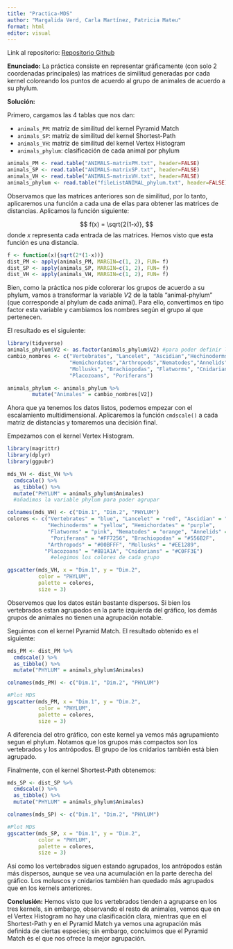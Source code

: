 ```yaml
---
title: "Practica-MDS"
author: "Margalida Verd, Carla Martínez, Patricia Mateu"
format: html
editor: visual
---
```


Link al repositorio: [Repositorio Github](https://github.com/PatriciaMateu/Practica-MDS)

$\textbf{Enunciado:}$ La práctica consiste en representar gráficamente (con solo 2 coordenadas principales) las matrices de similitud generadas por cada kernel coloreando los puntos de acuerdo al grupo de animales de acuerdo a su phylum.

$\textbf{Solución:}$

Primero, cargamos las 4 tablas que nos dan:

-   `animals_PM`: matriz de similitud del kernel Pyramid Match
-   `animals_SP`: matriz de similitud del kernel Shortest-Path
-   `animals_VH`: matriz de similitud del kernel Vertex Histogram
-   `animals_phylum`: clasificación de cada animal por phylum

```r
animals_PM <- read.table("ANIMALS-matrixPM.txt", header=FALSE)
animals_SP <- read.table("ANIMALS-matrixSP.txt", header=FALSE)
animals_VH <- read.table("ANIMALS-matrixVH.txt", header=FALSE)
animals_phylum <- read.table("fileListANIMAL_phylum.txt", header=FALSE)
```

Observamos que las matrices anteriores son de similitud, por lo tanto, aplicaremos una función a cada una de ellas para obtener las matrices de distancias. Aplicamos la función siguiente:

$$
f(x) = \sqrt{2(1-x)},
$$ donde $x$ representa cada entrada de las matrices. Hemos visto que esta función es una distancia.

```r
f <- function(x){sqrt(2*(1-x))}
dist_PM <- apply(animals_PM, MARGIN=c(1, 2), FUN= f)
dist_SP <- apply(animals_SP, MARGIN=c(1, 2), FUN= f)
dist_VH <- apply(animals_VH, MARGIN=c(1, 2), FUN= f)
```

Bien, como la práctica nos pide colorerar los grupos de acuerdo a su phylum, vamos a transformar la variable $V2$ de la tabla "animal-phylum" (que corresponde al phylum de cada animal). Para ello, convertimos en tipo factor esta variable y cambiamos los nombres según el grupo al que pertenecen.

El resultado es el siguiente:

```r
library(tidyverse)
animals_phylum$V2 <- as.factor(animals_phylum$V2) #para poder definir la paleta de colores
cambio_nombres <- c("Vertebrates", "Lancelet", "Ascidian","Hechinoderms", 
                    "Hemichordates","Arthropods","Nematodes","Annelids",
                    "Mollusks", "Brachiopodas", "Flatworms", "Cnidarians",
                    "Placozoans", "Poriferans")

animals_phylum <- animals_phylum %>%
        mutate("Animales" = cambio_nombres[V2])
```

Ahora que ya tenemos los datos listos, podemos empezar con el escalamiento multidimensional. Aplicaremos la función `cmdscale()` a cada matriz de distancias y tomaremos una decisión final.

Empezamos con el kernel Vertex Histogram.

```r
library(magrittr)
library(dplyr)
library(ggpubr)

mds_VH <- dist_VH %>%          
  cmdscale() %>%
  as_tibble() %>% 
  mutate("PHYLUM" = animals_phylum$Animales) 
  #añadimos la variable phylum para poder agrupar

colnames(mds_VH) <- c("Dim.1", "Dim.2", "PHYLUM")
colores <- c("Vertebrates" = "blue", "Lancelet" = "red", "Ascidian" = "green",
             "Hechinoderms" = "yellow", "Hemichordates" = "purple", 
             "Flatworms" = "pink", "Nematodes" = "orange", "Annelids" = "black", 
              "Poriferans" = "#FF7256", "Brachiopodas" = "#556B2F", 
             "Arthropods" = "#00BFFF", "Mollusks" = "#EE1289",
            "Placozoans" = "#8B1A1A", "Cnidarians" = "#C0FF3E")
              #elegimos los colores de cada grupo

ggscatter(mds_VH, x = "Dim.1", y = "Dim.2",
          color = "PHYLUM",
          palette = colores,
          size = 3)
```

Observemos que los datos están bastante dispersos. Si bien los vertebrados estan agrupados en la parte izquierda del gráfico, los demás grupos de animales no tienen una agrupación notable.

Seguimos con el kernel Pyramid Match. El resultado obtenido es el siguiente:

```r
mds_PM <- dist_PM %>%          
  cmdscale() %>%
  as_tibble() %>% 
  mutate("PHYLUM" = animals_phylum$Animales)

colnames(mds_PM) <- c("Dim.1", "Dim.2", "PHYLUM")

#Plot MDS
ggscatter(mds_PM, x = "Dim.1", y = "Dim.2",
          color = "PHYLUM",
          palette = colores,
          size = 3)
```

A diferencia del otro gráfico, con este kernel ya vemos más agrupamiento segun el phylum. Notamos que los grupos más compactos son los vertebrados y los antrópodos. El grupo de los cnidarios también está bien agrupado.

Finalmente, con el kernel Shortest-Path obtenemos:

```r
mds_SP <- dist_SP %>%          
  cmdscale() %>%
  as_tibble() %>% 
  mutate("PHYLUM" = animals_phylum$Animales)

colnames(mds_SP) <- c("Dim.1", "Dim.2", "PHYLUM")

#Plot MDS
ggscatter(mds_SP, x = "Dim.1", y = "Dim.2",
          color = "PHYLUM",
          palette = colores,
          size = 3)
```

Así como los vertebrados siguen estando agrupados, los antrópodos están más dispersos, aunque se vea una acumulación en la parte derecha del gráfico. Los moluscos y cnidarios también han quedado más agrupados que en los kernels anteriores.

$\textbf{Conclusión:}$ Hemos visto que los vertebrados tienden a agruparse en los tres kernels, sin embargo, observando el resto de animales, vemos que en el Vertex Histogram no hay una clasificación clara, mientras que en el Shortest-Path y en el Pyramid Match ya vemos una agrupación más definida de ciertas especies; sin embargo, concluimos que el Pyramid Match és el que nos ofrece la mejor agrupación.
